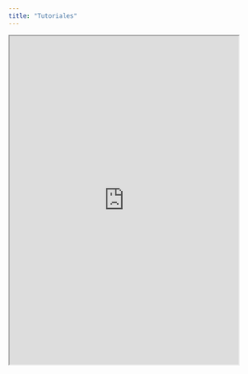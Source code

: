 ```yaml
---
title: "Tutoriales"
---
```


<iframe src="https://docs.google.com/spreadsheets/d/e/2PACX-1vS-P_Sz15R064wcMmG9WZCEzJRt8GgTSRsZXOn-_VRDbqjfHI-kHghEXWdfMvDgR16ypry63-Yhz0-Y/pubhtml?gid=595218388&amp;single=true&amp;widget=true&amp;headers=false" style="width:90%; height: 650px;"></iframe>
